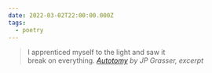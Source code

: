 ```yaml
---
date: 2022-03-02T22:00:00.000Z
tags:
  - poetry
---
```

> I apprenticed myself to the light and saw it<br/>
> break on everything.
> <cite><i>[Autotomy](https://poems.com/poem/autotomy/)</i> by JP Grasser, excerpt</cite>
